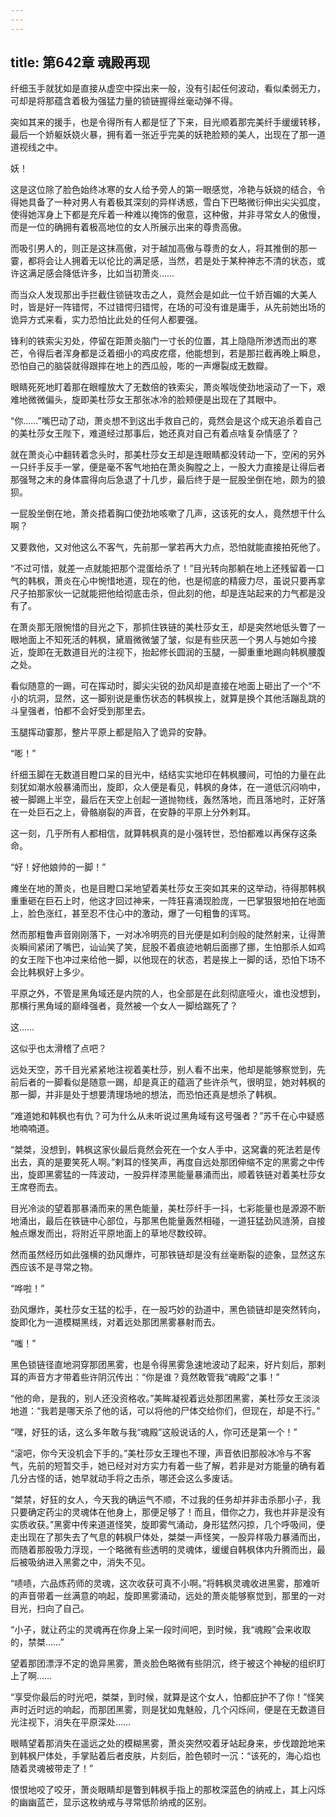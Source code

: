 ```yaml
---
---
---
```

title: 第642章 魂殿再现
---



纤细玉手就犹如是直接从虚空中探出来一般，没有引起任何波动，看似柔弱无力，可却是将那蕴含着极为强猛力量的锁链握得丝毫动弹不得。

突如其来的援手，也是令得所有人都是怔了下来，目光顺着那完美纤手缓缓转移，最后一个娇躯妖娆火暴，拥有着一张近乎完美的妖艳脸颊的美人，出现在了那一道道视线之中。

妖！

这是这位除了脸色始终冰寒的女人给予旁人的第一眼感觉，冷艳与妖娆的结合，令得她具备了一种对男人有着极其深刻的异样诱惑，雪白下巴略微衍伸出尖尖弧度，使得她浑身上下都是充斥着一种难以掩饰的傲意，这种傲，并非寻常女人的傲慢，而是一位的确拥有着极高地位的女人所展示出来的尊贵高傲。

而吸引男人的，则正是这抹高傲，对于越加高傲与尊贵的女人，将其推倒的那一霎，都将会让人拥着无以伦比的满足感，当然，若是处于某种神志不清的状态，或许这满足感会降低许多，比如当初萧炎……

而当众人发现那出手拦截住锁链攻击之人，竟然会是如此一位千娇百媚的大美人时，皆是好一阵错愕，不过错愕归错愕，在场的可没有谁是庸手，从先前她出场的诡异方式来看，实力恐怕比此处的任何人都要强。

锋利的铁索尖刃处，停留在距萧炎脑门一寸长的位置，其上隐隐所渗透而出的寒芒，令得后者浑身都是泛着细小的鸡皮疙瘩，他能想到，若是那拦截再晚上瞬息，恐怕自己的脑袋就得跟摔在地上的西瓜般，嘭的一声爆裂成无数瓣。

眼睛死死地盯着那在眼幢放大了无数倍的铁索尖，萧炎喉咙使劲地滚动了一下，艰难地微微偏头，旋即美杜莎女王那张冰冷的脸颊便是出现在了其眼中。

“你……”嘴巴动了动，萧炎想不到这出手救自己的，竟然会是这个成天追杀着自己的美杜莎女王陛下，难道经过那事后，她还真对自己有着点啥复杂情感了？

就在萧炎心中翻转着念头时，那美杜莎女王却是连眼睛都没转动一下，空闲的另外一只纤手反手一掌，便是毫不客气地拍在萧炎胸膛之上，一股大力直接是让得后者那强弩之末的身体震得向后急退了十几步，最后终于是一屁股坐倒在地，颇为的狼狈。

一屁股坐倒在地，萧炎捂着胸口使劲地咳嗽了几声，这该死的女人，竟然想干什么啊？

又要救他，又对他这么不客气，先前那一掌若再大力点，恐怕就能直接拍死他了。

“不过可惜，就差一点就能把那个混蛋给杀了！”目光转向那躺在地上还残留着一口气的韩枫，萧炎在心中惋惜地道，现在的他，也是彻底的精疲力尽，虽说只要再拿尺子拍那家伙一记就能把他给彻底击杀，但此刻的他，却是连站起来的力气都是没有了。

在萧炎那无限惋惜的目光之下，那抓住铁链的美杜莎女王，却是突然地低头瞥了一眼地面上不知死活的韩枫，黛眉微微皱了皱，似是有些厌恶一个男人与她如今接近，旋即在无数道目光的注视下，抬起修长圆润的玉腿，一脚重重地踢向韩枫腰腹之处。

看似随意的一踢，可在挥动时，脚尖尖锐的劲风却是直接在地面上砸出了一个“不小的坑洞，显然，这一脚别说是重伤状态的韩枫挨上，就算是换个其他活蹦乱跳的斗皇强者，怕都不会好受到那里去。

玉腿挥动霎那，整片平原上都是陷入了诡异的安静。

“嘭！”

纤细玉脚在无数道目瞪口呆的目光中，结结实实地印在韩枫腰间，可怕的力量在此刻犹如潮水般暴涌而出，旋即，众人便是看见，韩枫的身体，在一道低沉闷响中，被一脚踢上半空，最后在天空上创起一道抛物线，轰然落地，而且落地时，正好落在一处巨石之上，骨骼崩裂的声音，在安静的平原上分外剌耳。

这一刻，几乎所有人都相信，就算韩枫真的是小强转世，恐怕都难以再保存这条命。

“好！好他娘帅的一脚！”

瘫坐在地的萧炎，也是目瞪口呆地望着美杜莎女王突如其来的这举动，待得那韩枫重重砸在巨石上时，他这才回过神来，一阵狂喜涌现脸庞，一巴掌狠狠地拍在地面上，脸色涨红，甚至忍不住心中的激动，爆了一句粗鲁的诨骂。

然而那粗鲁声音刚刚落下，一对冰冷明亮的目光便是如利剑般的陡然射来，让得萧炎瞬间紧闭了嘴巴，讪讪笑了笑，屁股不着痕迹地朝后面挪了挪，生怕那杀人如鸡的女王陛下也冲过来给他一脚，以他现在的状态，若是挨上一脚的话，恐怕下场不会比韩枫好上多少。

平原之外，不管是黑角域还是内院的人，也全部是在此刻彻底哑火，谁也没想到，那横行黑角域的巅峰强者，竟然被一个女人一脚给踹死了？

这……

这似乎也太滑稽了点吧？

远处天空，苏千目光紧紧地注视着美杜莎，别人看不出来，他却是能够察觉到，先前后者的一脚看似是随意一踢，却是真正的蕴涵了些许杀气，很明显，她对韩枫的那一脚，并非是处于想要清理场地的想法，而恐怕还真是想杀了韩枫。

“难道她和韩枫也有仇？可为什么从未听说过黑角域有这号强者？”苏千在心中疑惑地喃喃道。

“桀桀，没想到，韩枫这家伙最后竟然会死在一个女人手中，这窝囊的死法若是传出去，真的是要笑死人啊。”剌耳的怪笑声，再度自远处那团伸缩不定的黑雾之中传出，旋即黑雾猛的一阵波动，一股异样漆黑能量暴涌而出，顺着铁链对着美杜莎女王席卷而去。

目光冷淡的望着那暴涌而来的黑色能量，美杜莎纤手一抖，七彩能量也是源源不断地涌出，最后在铁链中心部位，与那黑色能量轰然相碰，一道狂猛劲风涟漪，自接触点爆发而出，将附近平原地面上的草地尽数绞碎。

然而虽然经历如此强横的劲风爆炸，可那铁链却是没有丝毫断裂的迹象，显然这东西应该不是寻常之物。

“哗啦！”

劲风爆炸，美杜莎女王猛的松手，在一股巧妙的劲道中，黑色锁链却是突然转向，旋即化为一道模糊黑线，对着远处那团黑雾暴射而去。

“嗤！”

黑色锁链径直地洞穿那团黑雾，也是令得黑雾急速地波动了起来，好片刻后，那剌耳的声音方才带着些许阴沉传出：“你是谁？竟然敢管我“魂殿”之事！”

“他的命，是我的，别人还没资格收。”美眸凝视着远处那团黑雾，美杜莎女王淡淡地道：“我若是哪天杀了他的话，可以将他的尸体交给你们，但现在，却是不行。”

“嘿，好狂的话，这么多年敢与我“魂殿”这般说话的人，你可还是第一个！”

“滚吧，你今天没机会下手的。”美杜莎女王理也不理，声音依旧那般冰冷与不客气，先前的短暂交手，她已经对对方实力有着一些了解，若非是对方能量的确有着几分古怪的话，她早就动手将之击杀，哪还会这么多废话。

“桀禁，好狂的女人，今天我的确运气不顺，不过我的任务却并非击杀那小子，我只要确定药尘的灵魂体在他身上，那便足够了！而且，借你之力，我也并非是没有实质收获。”黑雾中传来道道怪笑，旋即雾气涌动，身形猛然闪掠，几个呼吸间，便走出现在了那失去了气息的韩枫尸体处，桀桀一声怪笑，一股异样吸力暴涌而出，而随着那股吸力浮现，一个略微有些透明的灵魂体，缓缓自韩枫体内升腾而出，最后被吸纳进入黑雾之中，消失不见。

“啧啧，六品炼药师的灵魂，这次收获可真不小啊。”将韩枫灵魂收进黑雾，那难听的声音带着一丝满意的响起，旋即黑雾涌动，远处的萧炎能够察觉到，那里的一对目光，扫向了自己。

“小子，就让药尘的灵魂再在你身上呆一段时间吧，到时候，我“魂殿”会来收取的，禁桀……”

望着那团漂浮不定的诡异黑雾，萧炎脸色略微有些阴沉，终于被这个神秘的组织盯上了啊……

“享受你最后的时光吧，桀桀，到时候，就算是这个女人，怕都庇护不了你！”怪笑声时近时远的响起，而那团黑雾，则是犹如鬼魅般，几个闪烁间，便是在无数道目光注视下，消失在平原深处……

眼睛望着那消失在遥远之处的模糊黑雾，萧炎突然咬着牙站起身来，步伐踉跄地来到韩枫尸体处，手掌贴着后者皮肤，片刻后，脸色顿时一沉：“该死的，海心焰也随着灵魂被带走了！”

恨恨地咬了咬牙，萧炎眼睛却是瞥到韩枫手指上的那枚深蓝色的纳戒上，其上闪烁的幽幽蓝芒，显示这枚纳戒与寻常低阶纳戒的区别。